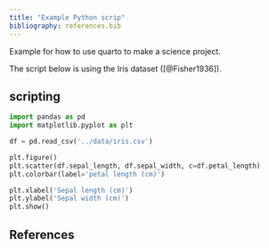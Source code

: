 ```yaml
---
title: "Example Python scrip"
bibliography: references.bib
---
```


Example for how to use quarto to make a science project.

The script below is using the Iris dataset ([@Fisher1936]). 

## scripting

```python
import pandas as pd 
import matplotlib.pyplot as plt
```


```python
df = pd.read_csv('../data/iris.csv')

plt.figure()
plt.scatter(df.sepal_length, df.sepal_width, c=df.petal_length)
plt.colorbar(label='petal length (cm)')

plt.xlabel('Sepal length (cm)')
plt.ylabel('Sepal width (cm)')
plt.show()

```


## References

::: {#refs}
:::